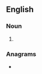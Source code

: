 ==English==

===Noun===
{{head|en|noun form}}

# {{plural of|en|resin}}

===Anagrams===
* {{anagrams|en|a=einrss|Isners|rinses|serins|sirens}}